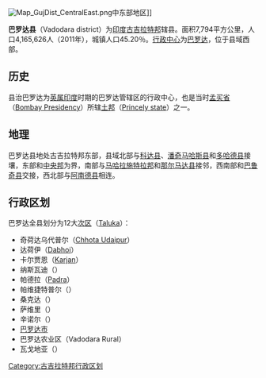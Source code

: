 [[File:Map_GujDist_CentralEast.png|thumb]]中东部地区]]

'''巴罗达县'''（Vadodara district）为[[印度|印度]][[古吉拉特邦|古吉拉特邦]]辖县。面积7,794平方公里，人口4,165,626人（2011年），城镇人口45.20％。[[行政中心|行政中心]]为[[巴罗达|巴罗达]]，位于县域西部。

==历史==
县治巴罗达为[[英属印度|英属印度]]时期的巴罗达管辖区的行政中心，也是当时[[孟买省|孟买省]]（[[孟买管辖区|Bombay Presidency]]）所辖[[土邦|土邦]]（[[土邦|Princely state]]）之一。

==地理==
巴罗达县地处古吉拉特邦东部，县域北部与[[科达县|科达县]]、[[潘奇马哈斯县|潘奇马哈斯县]]和[[多哈德县|多哈德县]]接壤，东部和[[中央邦|中央邦]]为界，南部与[[马哈拉施特拉邦|马哈拉施特拉邦]]和[[那尔马达县|那尔马达县]]接邻，西南部和[[巴鲁奇县|巴鲁奇县]]交接，西北部与[[阿南德县|阿南德县]]相连。

==行政区划==
巴罗达全县划分为12大[[次区_(南亚)|次区]]（[[乡_(南亚)|Taluka]]）：
*奇荷达乌代普尔（[[奇霍塔乌代普尔|Chhota Udaipur]]）
*达荷伊（[[达博伊|Dabhoi]]）
*卡尔贾恩（[[卡尔詹|Karjan]]）
*纳斯瓦迪（{{tsl|en|Naswadi|Naswadi}}）
*帕德拉（[[帕德拉|Padra]]）
*帕维捷特普尔（{{tsl|en|Pavijetpur|Pavijetpur}}）
*桑克达（{{tsl|en|Sankheda|Sankheda}}）
*萨维里（{{tsl|en|Savli|Savli}}）
*辛诺尔（{{tsl|en|Sinor|Sinor}}）
*[[巴罗达|巴罗达市]]
*巴罗达农业区（Vadodara Rural）
*瓦戈地亚（{{tsl|en|Waghodia|Waghodia}}）

[[Category:古吉拉特邦行政区划|Category:古吉拉特邦行政区划]]
{{Gujarat}}